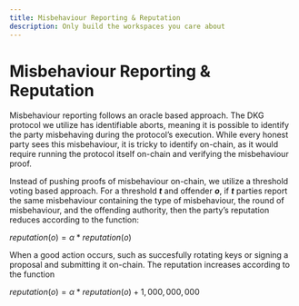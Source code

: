 ```yaml
---
title: Misbehaviour Reporting & Reputation
description: Only build the workspaces you care about
---
```


# Misbehaviour Reporting & Reputation

Misbehaviour reporting follows an oracle based approach. The DKG protocol we utilize has identifiable aborts, meaning it is
possible to identify the party misbehaving during the protocol’s execution. While every honest party sees this misbehaviour,
it is tricky to identify on-chain, as it would require running the protocol itself on-chain and verifying the misbehaviour proof.

Instead of pushing proofs of misbehaviour on-chain, we utilize a threshold voting based approach. For a threshold
**_t_** and offender **_o_**, if **_t_** parties report the same misbehaviour containing the type of misbehaviour, the round of
misbehaviour, and the offending authority, then the party’s reputation reduces according to the function:

$reputation(o) = \alpha *reputation(o)$

When a good action occurs, such as succesfully rotating keys or signing a proposal and submitting it on-chain. The reputation
increases according to the function

$reputation(o) = \alpha * reputation(o) + 1,000,000,000$
